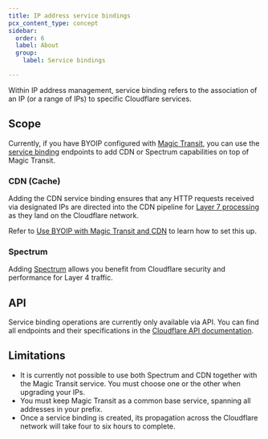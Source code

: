```yaml
---
title: IP address service bindings
pcx_content_type: concept
sidebar:
  order: 6
  label: About
  group:
    label: Service bindings

---
```


Within IP address management, service binding refers to the association of an IP (or a range of IPs) to specific Cloudflare services.

## Scope

Currently, if you have BYOIP configured with [Magic Transit](/magic-transit/), you can use the [service binding](/api/operations/ip-address-management-service-bindings-list-service-bindings) endpoints to add CDN or Spectrum capabilities on top of Magic Transit.

### CDN (Cache)

Adding the CDN service binding ensures that any HTTP requests received via designated IPs are directed into the CDN pipeline for [Layer 7 processing](/fundamentals/concepts/how-cloudflare-works/#how-cloudflare-works-as-a-reverse-proxy) as they land on the Cloudflare network.

Refer to [Use BYOIP with Magic Transit and CDN](/byoip/service-bindings/magic-transit-with-cdn/) to learn how to set this up.

### Spectrum

Adding [Spectrum](/spectrum/) allows you benefit from Cloudflare security and performance for Layer 4 traffic.

## API

Service binding operations are currently only available via API. You can find all endpoints and their specifications in the [Cloudflare API documentation](/api/operations/ip-address-management-service-bindings-list-service-bindings).

## Limitations

- It is currently not possible to use both Spectrum and CDN together with the Magic Transit service. You must choose one or the other when upgrading your IPs.
- You must keep Magic Transit as a common base service, spanning all addresses in your prefix.
- Once a service binding is created, its propagation across the Cloudflare network will take four to six hours to complete.